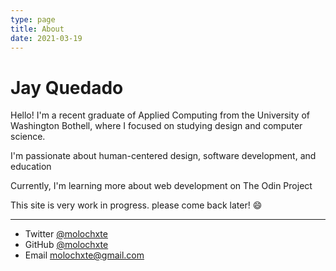 ```yaml
---
type: page
title: About
date: 2021-03-19
---
```


# Jay Quedado

Hello! I'm a recent graduate of Applied Computing from the University of Washington Bothell, where I focused on studying design and computer science.

I'm passionate about human-centered design, software development, and education

Currently, I'm learning more about web development on The Odin Project


This site is very work in progress. please come back later! 😄

---

- Twitter [@molochxte](https://twitter.com/molochxte)
- GitHub [@molochxte](molochxte.github.io/)
- Email molochxte@gmail.com
